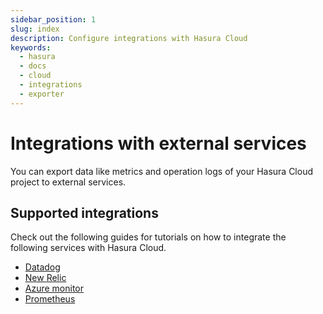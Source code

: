 ```yaml
---
sidebar_position: 1
slug: index
description: Configure integrations with Hasura Cloud
keywords:
  - hasura
  - docs
  - cloud
  - integrations
  - exporter
---
```


# Integrations with external services

You can export data like metrics and operation logs of your Hasura Cloud project to external services.

## Supported integrations

Check out the following guides for tutorials on how to integrate the following services with Hasura Cloud.

- [Datadog](/graphql/cloud/metrics/integrations/datadog.mdx)
- [New Relic](/graphql/cloud/metrics/integrations/newrelic.mdx)
- [Azure monitor](/graphql/cloud/metrics/integrations/azure-monitor.mdx)
- [Prometheus](/graphql/cloud/metrics/integrations/prometheus.mdx)
